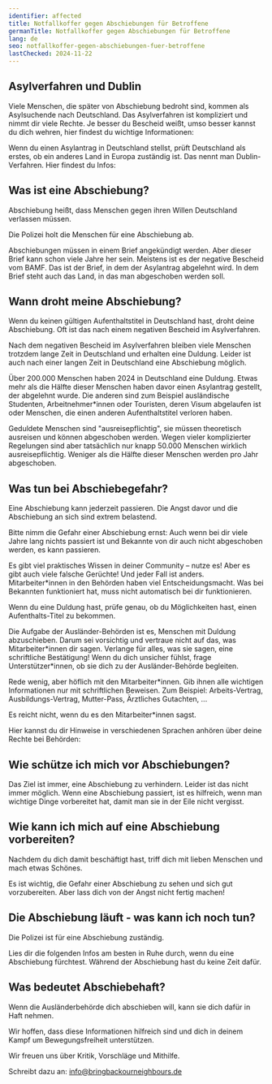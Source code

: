 ```yaml
---
identifier: affected
title: Notfallkoffer gegen Abschiebungen für Betroffene
germanTitle: Notfallkoffer gegen Abschiebungen für Betroffene
lang: de
seo: notfallkoffer-gegen-abschiebungen-fuer-betroffene
lastChecked: 2024-11-22
---
```



<Block identifier="kit-info" />

## Asylverfahren und Dublin

Viele Menschen, die später von Abschiebung bedroht sind, kommen als Asylsuchende nach Deutschland. Das Asylverfahren ist kompliziert und nimmt dir viele Rechte. Je besser du Bescheid weißt, umso besser kannst du dich wehren, hier findest du wichtige Informationen:

<FlyerBox identifier="procedure">
  <Block identifier="procedure" collection="flyers"/>
</FlyerBox>

Wenn du einen Asylantrag in Deutschland stellst, prüft Deutschland als erstes, ob ein anderes Land in Europa zuständig ist. Das nennt man Dublin-Verfahren. Hier findest du Infos:

<FlyerBox identifier="dublin">
  <Block identifier="dublin" collection="flyers"/>
</FlyerBox>

## Was ist eine Abschiebung?

Abschiebung heißt, dass Menschen gegen ihren Willen Deutschland verlassen müssen.

Die Polizei holt die Menschen für eine Abschiebung ab.

Abschiebungen müssen in einem Brief angekündigt werden. Aber dieser Brief kann schon viele Jahre her sein. Meistens ist es der negative Bescheid vom BAMF. Das ist der Brief, in dem der Asylantrag abgelehnt wird. In dem Brief steht auch das Land, in das man abgeschoben werden soll.

## Wann droht meine Abschiebung?

Wenn du keinen gültigen Aufenthaltstitel in Deutschland hast, droht deine Abschiebung. Oft ist das nach einem negativen Bescheid im Asylverfahren.

<FlyerBox identifier="decision">
  <Block identifier="decision" collection="flyers"/>
</FlyerBox>

Nach dem negativen Bescheid im Asylverfahren bleiben viele Menschen trotzdem lange Zeit in Deutschland und erhalten eine Duldung. Leider ist auch nach einer langen Zeit in Deutschland eine Abschiebung möglich.

<FlyerBox identifier="prevent-deportation">
  <Block identifier="deportation-danger" />
</FlyerBox>

Über 200.000 Menschen haben 2024 in Deutschland eine Duldung. Etwas mehr als die Hälfte dieser Menschen haben davor einen Asylantrag gestellt, der abgelehnt wurde. Die anderen sind zum Beispiel ausländische Studenten, Arbeitnehmer\*innen oder Touristen, deren Visum abgelaufen ist oder Menschen, die einen anderen Aufenthaltstitel verloren haben. 

Geduldete Menschen sind "ausreisepflichtig", sie müssen theoretisch ausreisen und können abgeschoben werden. Wegen vieler komplizierter Regelungen sind aber tatsächlich nur knapp 50.000 Menschen wirklich ausreisepflichtig. Weniger als die Hälfte dieser Menschen werden pro Jahr abgeschoben.

<FlyerBox identifier="duldung">
  <Block identifier="duldung" collection="flyers" />
</FlyerBox>

## Was tun bei Abschiebegefahr?

Eine Abschiebung kann jederzeit passieren. Die Angst davor und die Abschiebung an sich sind extrem belastend.

<FlyerBox identifier="stress">
  <Block identifier="stress" collection="flyers" />
</FlyerBox>

Bitte nimm die Gefahr einer Abschiebung ernst: Auch wenn bei dir viele Jahre lang nichts passiert ist und Bekannte von dir auch nicht abgeschoben werden, es kann passieren.

Es gibt viel praktisches Wissen in deiner Community – nutze es! Aber es gibt auch viele falsche Gerüchte! Und jeder Fall ist anders. Mitarbeiter\*innen in den Behörden haben viel Entscheidungsmacht. Was bei Bekannten funktioniert hat, muss nicht automatisch bei dir funktionieren.

Wenn du eine Duldung hast, prüfe genau, ob du Möglichkeiten hast, einen Aufenthalts-Titel zu bekommen.

<Block identifier="get-legal-advice" />

<FlyerBox identifier="residence">
  <Block identifier="residence" collection="flyers" />
</FlyerBox>

Die Aufgabe der Ausländer-Behörden ist es, Menschen mit Duldung abzuschieben. Darum sei vorsichtig und vertraue nicht auf das, was Mitarbeiter\*innen dir sagen. Verlange für alles, was sie sagen, eine schriftliche Bestätigung! Wenn du dich unsicher fühlst, frage Unterstützer\*innen, ob sie dich zu der Ausländer-Behörde begleiten.

Rede wenig, aber höflich mit den Mitarbeiter\*innen. Gib ihnen alle wichtigen Informationen nur mit schriftlichen Beweisen. Zum Beispiel: Arbeits-Vertrag, Ausbildungs-Vertrag, Mutter-Pass, Ärztliches Gutachten, ...

Es reicht nicht, wenn du es den Mitarbeiter\*innen sagst.

Hier kannst du dir Hinweise in verschiedenen Sprachen anhören über deine Rechte bei Behörden:

<ExternalShortLink identifier="sfr_audio" />

## Wie schütze ich mich vor Abschiebungen?

<FlyerBox identifier="prevent-deportation">
  <Block identifier="deportation-protection" />
</FlyerBox>

Das Ziel ist immer, eine Abschiebung zu verhindern. Leider ist das nicht immer möglich. Wenn eine Abschiebung passiert, ist es hilfreich, wenn man wichtige Dinge vorbereitet hat, damit man sie in der Eile nicht vergisst.

## Wie kann ich mich auf eine Abschiebung vorbereiten?

<FlyerBox identifier="prepare-deportation">
  <Block identifier="prepare-deportation" collection="flyers"/>
</FlyerBox>

Nachdem du dich damit beschäftigt hast, triff dich mit lieben Menschen und mach etwas Schönes.

Es ist wichtig, die Gefahr einer Abschiebung zu sehen und sich gut vorzubereiten. Aber lass dich von der Angst nicht fertig machen!

## Die Abschiebung läuft - was kann ich noch tun?

Die Polizei ist für eine Abschiebung zuständig.

<FlyerBox identifier="police">
  <Block identifier="police" collection="flyers" />
</FlyerBox>

Lies dir die folgenden Infos am besten in Ruhe durch, wenn du eine Abschiebung fürchtest. Während der Abschiebung hast du keine Zeit dafür.

<FlyerBox identifier="ongoing-deportation">
  <Block identifier="ongoing-deportation" collection="flyers" />
</FlyerBox>

## Was bedeutet Abschiebehaft?

Wenn die Ausländerbehörde dich abschieben will, kann sie dich dafür in Haft nehmen.

<FlyerBox identifier="detention">
  <Block identifier="detention" collection="flyers" />
</FlyerBox>

Wir hoffen, dass diese Informationen hilfreich sind und dich in deinem Kampf um Bewegungsfreiheit unterstützen.

Wir freuen uns über Kritik, Vorschläge und Mithilfe.

Schreibt dazu an: info@bringbackourneighbours.de
